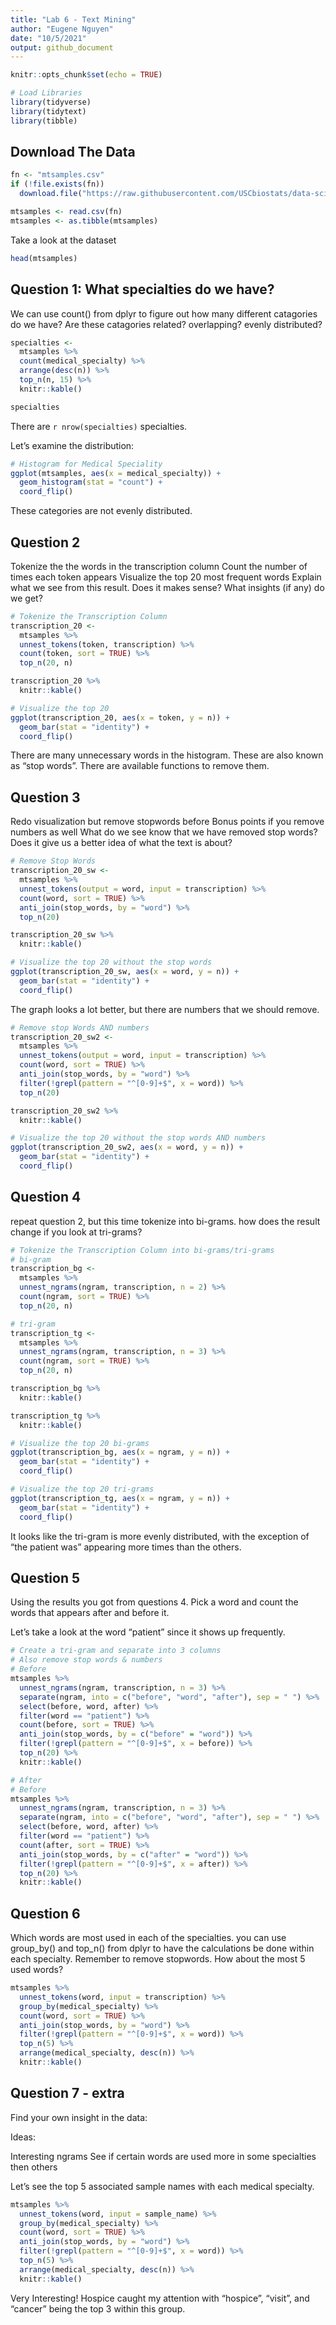 ```yaml
---
title: "Lab 6 - Text Mining"
author: "Eugene Nguyen"
date: "10/5/2021"
output: github_document
---
```


```r
knitr::opts_chunk$set(echo = TRUE)
```

```r
# Load Libraries
library(tidyverse)
library(tidytext)
library(tibble)
```


## Download The Data
```r
fn <- "mtsamples.csv"
if (!file.exists(fn))
  download.file("https://raw.githubusercontent.com/USCbiostats/data-science-data/master/00_mtsamples/mtsamples.csv", destfile = fn)

mtsamples <- read.csv(fn)
mtsamples <- as.tibble(mtsamples)
```
Take a look at the dataset
```r
head(mtsamples)
```


## Question 1: What specialties do we have?
We can use count() from dplyr to figure out how many different catagories do we have? Are these catagories related? overlapping? evenly distributed?
```r
specialties <- 
  mtsamples %>%
  count(medical_specialty) %>%
  arrange(desc(n)) %>%
  top_n(n, 15) %>%
  knitr::kable()

specialties
```
There are `r nrow(specialties)` specialties.

Let's examine the distribution:
```r
# Histogram for Medical Speciality
ggplot(mtsamples, aes(x = medical_specialty)) +
  geom_histogram(stat = "count") +
  coord_flip()
```
These categories are not evenly distributed.

## Question 2
Tokenize the the words in the transcription column
Count the number of times each token appears
Visualize the top 20 most frequent words
Explain what we see from this result. Does it makes sense? What insights (if any) do we get?
```r
# Tokenize the Transcription Column
transcription_20 <- 
  mtsamples %>%
  unnest_tokens(token, transcription) %>%
  count(token, sort = TRUE) %>%
  top_n(20, n)

transcription_20 %>%
  knitr::kable()
```
```r
# Visualize the top 20
ggplot(transcription_20, aes(x = token, y = n)) +
  geom_bar(stat = "identity") +
  coord_flip()
```
There are many unnecessary words in the histogram. These are also known as "stop words". There are available functions to remove them.

## Question 3
Redo visualization but remove stopwords before
Bonus points if you remove numbers as well
What do we see know that we have removed stop words? Does it give us a better idea of what the text is about?
```r
# Remove Stop Words
transcription_20_sw <- 
  mtsamples %>%
  unnest_tokens(output = word, input = transcription) %>%
  count(word, sort = TRUE) %>%
  anti_join(stop_words, by = "word") %>%
  top_n(20)

transcription_20_sw %>%
  knitr::kable()
```
```r
# Visualize the top 20 without the stop words
ggplot(transcription_20_sw, aes(x = word, y = n)) +
  geom_bar(stat = "identity") +
  coord_flip()
```
The graph looks a lot better, but there are numbers that we should remove.

```r
# Remove stop Words AND numbers
transcription_20_sw2 <- 
  mtsamples %>%
  unnest_tokens(output = word, input = transcription) %>%
  count(word, sort = TRUE) %>%
  anti_join(stop_words, by = "word") %>%
  filter(!grepl(pattern = "^[0-9]+$", x = word)) %>%
  top_n(20)

transcription_20_sw2 %>%
  knitr::kable()
```

```r
# Visualize the top 20 without the stop words AND numbers
ggplot(transcription_20_sw2, aes(x = word, y = n)) +
  geom_bar(stat = "identity") +
  coord_flip()
```


## Question 4
repeat question 2, but this time tokenize into bi-grams. how does the result change if you look at tri-grams?
```r
# Tokenize the Transcription Column into bi-grams/tri-grams
# bi-gram
transcription_bg <- 
  mtsamples %>%
  unnest_ngrams(ngram, transcription, n = 2) %>%
  count(ngram, sort = TRUE) %>%
  top_n(20, n)

# tri-gram
transcription_tg <- 
  mtsamples %>%
  unnest_ngrams(ngram, transcription, n = 3) %>%
  count(ngram, sort = TRUE) %>%
  top_n(20, n)

transcription_bg %>%
  knitr::kable()

transcription_tg %>%
  knitr::kable()
```

```r
# Visualize the top 20 bi-grams
ggplot(transcription_bg, aes(x = ngram, y = n)) +
  geom_bar(stat = "identity") +
  coord_flip()

# Visualize the top 20 tri-grams
ggplot(transcription_tg, aes(x = ngram, y = n)) +
  geom_bar(stat = "identity") +
  coord_flip()
```
It looks like the tri-gram is more evenly distributed, with the exception of "the patient was" appearing more times than the others.

## Question 5
Using the results you got from questions 4. Pick a word and count the words that appears after and before it.

Let's take a look at the word "patient" since it shows up frequently.
```r
# Create a tri-gram and separate into 3 columns
# Also remove stop words & numbers
# Before
mtsamples %>%
  unnest_ngrams(ngram, transcription, n = 3) %>%
  separate(ngram, into = c("before", "word", "after"), sep = " ") %>%
  select(before, word, after) %>%
  filter(word == "patient") %>%
  count(before, sort = TRUE) %>%
  anti_join(stop_words, by = c("before" = "word")) %>%
  filter(!grepl(pattern = "^[0-9]+$", x = before)) %>%
  top_n(20) %>%
  knitr::kable()

# After
# Before
mtsamples %>%
  unnest_ngrams(ngram, transcription, n = 3) %>%
  separate(ngram, into = c("before", "word", "after"), sep = " ") %>%
  select(before, word, after) %>%
  filter(word == "patient") %>%
  count(after, sort = TRUE) %>%
  anti_join(stop_words, by = c("after" = "word")) %>%
  filter(!grepl(pattern = "^[0-9]+$", x = after)) %>%
  top_n(20) %>%
  knitr::kable()
```


## Question 6
Which words are most used in each of the specialties. you can use group_by() and top_n() from dplyr to have the calculations be done within each specialty. Remember to remove stopwords. How about the most 5 used words?
```r
mtsamples %>%
  unnest_tokens(word, input = transcription) %>%
  group_by(medical_specialty) %>%
  count(word, sort = TRUE) %>%
  anti_join(stop_words, by = "word") %>%
  filter(!grepl(pattern = "^[0-9]+$", x = word)) %>%
  top_n(5) %>%
  arrange(medical_specialty, desc(n)) %>%
  knitr::kable()
```


## Question 7 - extra
Find your own insight in the data:

Ideas:

Interesting ngrams
See if certain words are used more in some specialties then others

Let's see the top 5 associated sample names with each medical specialty.
```r
mtsamples %>%
  unnest_tokens(word, input = sample_name) %>%
  group_by(medical_specialty) %>%
  count(word, sort = TRUE) %>%
  anti_join(stop_words, by = "word") %>%
  filter(!grepl(pattern = "^[0-9]+$", x = word)) %>%
  top_n(5) %>%
  arrange(medical_specialty, desc(n)) %>%
  knitr::kable()
```
Very Interesting! Hospice caught my attention with "hospice", "visit", and "cancer" being the top 3 within this group.
